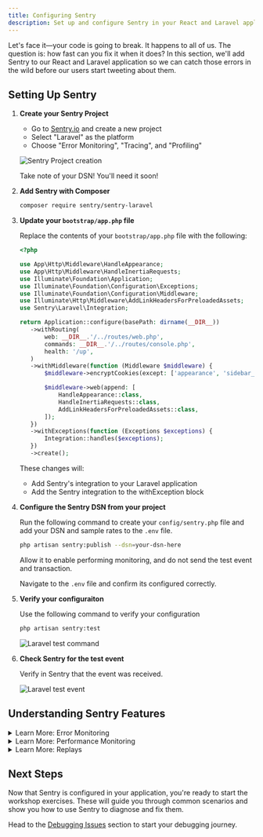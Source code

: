 ```yaml
---
title: Configuring Sentry
description: Set up and configure Sentry in your React and Laravel application
---
```



Let's face it—your code is going to break. It happens to all of us. The question is: how fast can you fix it when it does? In this section, we'll add Sentry to our React and Laravel application so we can catch those errors in the wild before our users start tweeting about them.

## Setting Up Sentry

<Steps>

  1. **Create your Sentry Project**

     - Go to [Sentry.io](https://sentry.io) and create a new project
     - Select "Laravel" as the platform
     - Choose "Error Monitoring", "Tracing", and "Profiling"

     ![Sentry Project creation](../../../public/assets/img/LaravelProject.gif)

     Take note of your DSN! You'll need it soon!

  2. **Add Sentry with Composer**

     ```bash
     composer require sentry/sentry-laravel
     ```

  3. **Update your `bootstrap/app.php` file**

     Replace the contents of your `bootstrap/app.php` file with the following:

     ```php
     <?php

     use App\Http\Middleware\HandleAppearance;
     use App\Http\Middleware\HandleInertiaRequests;
     use Illuminate\Foundation\Application;
     use Illuminate\Foundation\Configuration\Exceptions;
     use Illuminate\Foundation\Configuration\Middleware;
     use Illuminate\Http\Middleware\AddLinkHeadersForPreloadedAssets;
     use Sentry\Laravel\Integration;

     return Application::configure(basePath: dirname(__DIR__))
        ->withRouting(
            web: __DIR__.'/../routes/web.php',
            commands: __DIR__.'/../routes/console.php',
            health: '/up',
        )
        ->withMiddleware(function (Middleware $middleware) {
            $middleware->encryptCookies(except: ['appearance', 'sidebar_state']);

            $middleware->web(append: [
                HandleAppearance::class,
                HandleInertiaRequests::class,
                AddLinkHeadersForPreloadedAssets::class,
            ]);
        })
        ->withExceptions(function (Exceptions $exceptions) {
            Integration::handles($exceptions);
        })
        ->create();
     ```

      These changes will:
      - Add Sentry's integration to your Laravel application
      - Add the Sentry integration to the withException block

  3. **Configure the Sentry DSN from your project**

     Run the following command to create your `config/sentry.php` file and add your DSN and sample rates to the `.env` file. 

     ```bash
     php artisan sentry:publish --dsn=your-dsn-here
     ```

     Allow it to enable performing monitoring, and do not send the test event and transaction.

     Navigate to the `.env` file and confirm its configured correctly.



  4. **Verify your configuraiton**

     Use the following command to verify your configuration 

     ```bash
     php artisan sentry:test
     ```

     ![Laravel test command](../../../public/assets/img/LaravelSentryTest.png)

   5. **Check Sentry for the test event**

      Verify in Sentry that the event was received.

      ![Laravel test event](../../../public/assets/img/VerifiedLaravelTest.png)


     
</Steps>

## Understanding Sentry Features

<details>
<summary>Learn More: Error Monitoring</summary>

Error monitoring is the core functionality of Sentry. It allows you to:

- Capture unhandled exceptions in real-time
- See detailed stack traces
- Get context about the user and environment
- Track error frequency and impact
- Assign errors to team members for resolution

When an error occurs, Sentry will show you:
- The exact line of code that failed
- What function was being executed
- The sequence of function calls leading to the error
- What browser/device the user was using
- Custom context you've added to your app

This is essential for quickly identifying and fixing critical issues before they affect more users.
</details>

<details>
<summary>Learn More: Performance Monitoring</summary>

Performance monitoring helps you track how your application performs for real users:

- Track page load times
- Monitor API call durations
- Identify slow database queries
- See frontend rendering performance
- Set performance thresholds and alerts

Sentry's performance monitoring creates "transactions" for each significant operation in your app. Each transaction contains "spans" representing smaller operations within it.

This allows you to:
- See which parts of your application are running slowly
- Track performance over time
- Compare performance across different pages and features
- Identify performance regressions after deployments
- Correlate performance issues with errors

By monitoring performance, you can ensure your application not only works but works efficiently.
</details>

<details>
<summary>Learn More: Replays</summary>

Replays are like having a video recording of what your users experienced:

- Watch recreations of user sessions leading up to errors
- See exactly what users saw and did
- Identify UI/UX issues that lead to confusion
- Understand complex user interactions that trigger bugs
- Reproduce hard-to-track errors

Replays captures:
- DOM changes
- User interactions (clicks, scrolls, form inputs)
- Console logs
- Network requests

Privacy features ensure sensitive data isn't captured:
- Automatic PII masking
- Customizable privacy rules
- Consent-based recording

This feature dramatically reduces time spent trying to reproduce issues, especially those that depend on specific user interactions or state sequences.
</details>

## Next Steps

Now that Sentry is configured in your application, you're ready to start the workshop exercises. These will guide you through common scenarios and show you how to use Sentry to diagnose and fix them.

Head to the [Debugging Issues](/debugging-issues/) section to start your debugging journey.